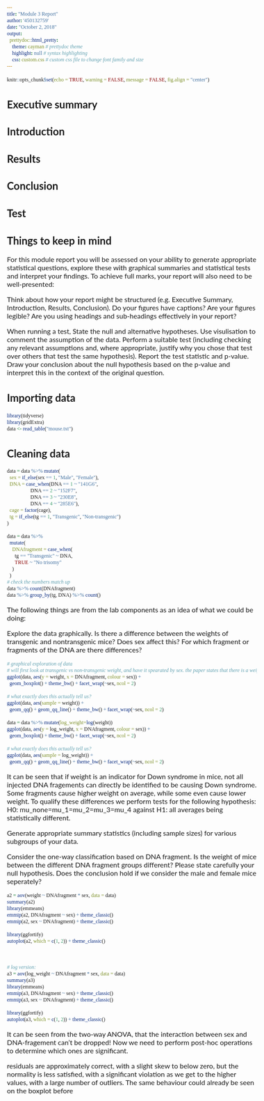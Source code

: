 ```yaml
---
title: "Module 3 Report"
author: '450132759'
date: "October 2, 2018"
output: 
  prettydoc::html_pretty:
    theme: cayman # prettydoc theme
    highlight: null # syntax highlighting
    css: custom.css # custom css file to change font family and size
---
```

<style>
@import url('https://fonts.googleapis.com/css?family=Roboto+Mono');
@import url('https://fonts.googleapis.com/css?family=Lato');
body{
  font-family: 'Lato' !important;
  font-size: 12pt;
}

code{
  font-family: 'Roboto Mono' !important;
  font-size: 12px;
}

pre{
  font-family: 'Roboto Mono' !important;
  font-size: 12px
}

td{
  font-family: Lato !important;
  font-size: 12pt;
}
</style>

```r
knitr::opts_chunk$set(echo = TRUE, warning = FALSE, message = FALSE, fig.align = "center")
```

## Executive summary
## Introduction
## Results
## Conclusion
## Test

## Things to keep in mind
For this module report you will be assessed on your ability to generate appropriate statistical questions, explore these with graphical summaries and statistical tests and interpret your findings. To achieve full marks, your report will also need to be well-presented:

Think about how your report might be structured (e.g. Executive Summary, Introduction, Results, Conclusion).
Do your figures have captions?
Are your figures legible?
Are you using headings and sub-headings effectively in your report?

When running a test,
State the null and alternative hypotheses.
Use visulisation to comment the assumption of the data.
Perform a suitable test (including checking any relevant assumptions and, where appropriate, justify why you chose that test over others that test the same hypothesis).
Report the test statistic and p-value.
Draw your conclusion about the null hypothesis based on the p-value and interpret this in the context of the original question.

## Importing data

```r
library(tidyverse)
library(gridExtra)
data <- read_table("mouse.txt")
```

## Cleaning data
```r
data = data %>% mutate(
  sex = if_else(sex == 1, "Male", "Female"),
  DNA = case_when(DNA == 1 ~ "141G6",
                  DNA == 2 ~ "152F7", 
                  DNA == 3 ~ "230E8",
                  DNA == 4 ~ "285E6"),
  cage = factor(cage),
  tg = if_else(tg == 1, "Transgenic", "Non-transgenic")
)

data = data %>% 
  mutate(
    DNAfragment = case_when(
      tg == "Transgenic" ~ DNA,
      TRUE ~ "No trisomy"
    )
  )
# check the numbers match up
data %>% count(DNAfragment)
data %>% group_by(tg, DNA) %>% count()
```

The following things are from the lab components as an idea of what we could be doing:

Explore the data graphically. Is there a difference between the weights of transgenic and nontransgenic mice? Does sex affect this? For which fragment or fragments of the DNA are there differences?

```r
# graphical exploration of data
# will first look at transgenic vs non-transgenic weight, and have it spearated by sex. the paper states that there is a weight difference between sex of mice, which is why this differentiation has to be made.
ggplot(data, aes(y = weight, x = DNAfragment, colour = sex)) + 
  geom_boxplot() + theme_bw() + facet_wrap(~sex, ncol = 2)

# what exactly does this actually tell us?
ggplot(data, aes(sample = weight)) + 
  geom_qq() + geom_qq_line() + theme_bw() + facet_wrap(~sex, ncol = 2)

data = data %>% mutate(log_weight=log(weight))
ggplot(data, aes(y = log_weight, x = DNAfragment, colour = sex)) + 
  geom_boxplot() + theme_bw() + facet_wrap(~sex, ncol = 2)

# what exactly does this actually tell us?
ggplot(data, aes(sample = log_weight)) + 
  geom_qq() + geom_qq_line() + theme_bw() + facet_wrap(~sex, ncol = 2)
```

It can be seen that if weight is an indicator for Down syndrome in mice, not all injected DNA fragements can directly be identified to be causing Down syndrome. Some fragments cause higher weight on average, while some even cause lower weight.
To qualify these differences we perform tests for the following hypothesis: H0: mu_none=mu_1=mu_2=mu_3=mu_4 against H1: all averages being statistically different.

Generate appropriate summary statistics (including sample sizes) for various subgroups of your data.

Consider the one-way classification based on DNA fragment. Is the weight of mice between the different DNA fragment groups different? Please state carefully your null hypothesis. Does the conclusion hold if we consider the male and female mice seperately?

```r
a2 = aov(weight ~ DNAfragment * sex, data = data)
summary(a2)
library(emmeans)
emmip(a2, DNAfragment ~ sex) + theme_classic()
emmip(a2, sex ~ DNAfragment) + theme_classic()

library(ggfortify)
autoplot(a2, which = c(1, 2)) + theme_classic()



# log version:
a3 = aov(log_weight ~ DNAfragment * sex, data = data)
summary(a3)
library(emmeans)
emmip(a3, DNAfragment ~ sex) + theme_classic()
emmip(a3, sex ~ DNAfragment) + theme_classic()

library(ggfortify)
autoplot(a3, which = c(1, 2)) + theme_classic()
```

It can be seen from the two-way ANOVA, that the interaction between sex and DNA-fragement can't be dropped! Now we need to perform post-hoc operations to determine which ones are significant.

residuals are approximately correct, with a slight skew to below zero, but the normality is less satisfied, with a significant violation as we get to the higher values, with a large number of outliers. The same behaviour could already be seen on the boxplot before

